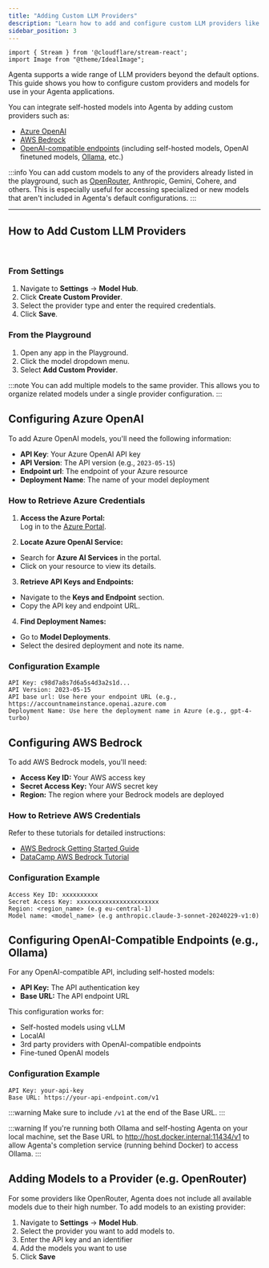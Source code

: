 ```yaml
---
title: "Adding Custom LLM Providers"
description: "Learn how to add and configure custom LLM providers like Azure OpenAI, AWS Bedrock, Ollama, and others to use your own models in Agenta's playground and applications."
sidebar_position: 3
---
```



```mdx-code-block
import { Stream } from '@cloudflare/stream-react';
import Image from "@theme/IdealImage";
```

Agenta supports a wide range of LLM providers beyond the default options. This guide shows you how to configure custom providers and models for use in your Agenta applications.

You can integrate self-hosted models into Agenta by adding custom providers such as:

- [Azure OpenAI](#configuring-azure-openai)
- [AWS Bedrock](#configuring-aws-bedrock)
- [OpenAI-compatible endpoints](#configuring-openai-compatible-endpoints-eg-ollama) (including self-hosted models, OpenAI finetuned models, [Ollama](#configuring-openai-compatible-endpoints-eg-ollama), etc.)


:::info
You can add custom models to any of the providers already listed in the playground, such as [OpenRouter](#adding-models-to-a-provider-eg-openrouter), Anthropic, Gemini, Cohere, and others. This is especially useful for accessing specialized or new models that aren't included in Agenta's default configurations.
:::

---

## How to Add Custom LLM Providers

<Stream controls src="acabccbcc814dc051a54bf2c97ff097c" height="400px" />
<br />

### From Settings

1. Navigate to **Settings** → **Model Hub**.  
2. Click **Create Custom Provider**.  
3. Select the provider type and enter the required credentials.  
4. Click **Save**.  


### From the Playground

1. Open any app in the Playground.  
2. Click the model dropdown menu.  
3. Select **Add Custom Provider**.  

:::note
You can add multiple models to the same provider. This allows you to organize related models under a single provider configuration.
:::


## Configuring Azure OpenAI

To add Azure OpenAI models, you'll need the following information:

- **API Key**: Your Azure OpenAI API key  
- **API Version**: The API version (e.g., `2023-05-15`)  
- **Endpoint url**: The endpoint of your Azure resource  
- **Deployment Name**: The name of your model deployment  

### How to Retrieve Azure Credentials

1. **Access the Azure Portal:**  
  Log in to the [Azure Portal](https://portal.azure.com).  

2. **Locate Azure OpenAI Service:**  
  - Search for **Azure AI Services** in the portal.  
  - Click on your resource to view its details.  

3. **Retrieve API Keys and Endpoints:**  
  - Navigate to the **Keys and Endpoint** section.  
  - Copy the API key and endpoint URL.  

4. **Find Deployment Names:**  
  - Go to **Model Deployments**.  
  - Select the desired deployment and note its name.  

### Configuration Example

```plaintext
API Key: c98d7a8s7d6a5s4d3a2s1d...
API Version: 2023-05-15
API base url: Use here your endpoint URL (e.g., https://accountnameinstance.openai.azure.com
Deployment Name: Use here the deployment name in Azure (e.g., gpt-4-turbo)
```

## Configuring AWS Bedrock

To add AWS Bedrock models, you'll need:

- **Access Key ID:** Your AWS access key
- **Secret Access Key:** Your AWS secret key
- **Region:** The region where your Bedrock models are deployed

### How to Retrieve AWS Credentials

Refer to these tutorials for detailed instructions:
  - [AWS Bedrock Getting Started Guide](https://docs.aws.amazon.com/bedrock/latest/userguide/getting-started.html)
  - [DataCamp AWS Bedrock Tutorial](https://www.datacamp.com/tutorial/aws-bedrock)


### Configuration Example

```plaintext
Access Key ID: xxxxxxxxxx
Secret Access Key: xxxxxxxxxxxxxxxxxxxxxxx
Region: <region_name> (e.g eu-central-1)
Model name: <model_name> (e.g anthropic.claude-3-sonnet-20240229-v1:0)
```


## Configuring OpenAI-Compatible Endpoints (e.g., Ollama)

For any OpenAI-compatible API, including self-hosted models:

- **API Key:** The API authentication key
- **Base URL:** The API endpoint URL

This configuration works for:
- Self-hosted models using vLLM
- LocalAI
- 3rd party providers with OpenAI-compatible endpoints
- Fine-tuned OpenAI models

### Configuration Example

```
API Key: your-api-key
Base URL: https://your-api-endpoint.com/v1
```

:::warning
Make sure to include `/v1` at the end of the Base URL.
:::

:::warning
If you're running both Ollama and self-hosting Agenta on your local machine, set the Base URL to http://host.docker.internal:11434/v1 to allow Agenta's completion service (running behind Docker) to access Ollama.
:::

## Adding Models to a Provider (e.g. OpenRouter)

For some providers like OpenRouter, Agenta does not include all available models due to their high number. To add models to an existing provider:

1. Navigate to **Settings** → **Model Hub**.  
2. Select the provider you want to add models to.
3. Enter the API key and an identifier
4. Add the models you want to use 
5. Click **Save**  
